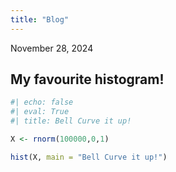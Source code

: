 ```yaml
---
title: "Blog"
---
```


<p>November 28, 2024</p>

<h2>My favourite histogram!</h2>

```r
#| echo: false
#| eval: True
#| title: Bell Curve it up!

X <- rnorm(100000,0,1)

hist(X, main = "Bell Curve it up!")

```
